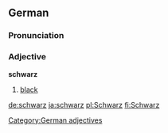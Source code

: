==German==
===Pronunciation===
{{IPA|[ʃvaʁts]}}
===Adjective===
'''schwarz'''

#[[black]]

[[Category:German adjectives]]

[[de:schwarz]]
[[ja:schwarz]]
[[pl:Schwarz]]
[[fi:Schwarz]]